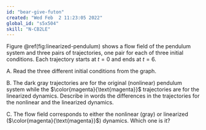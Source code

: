 ```yaml
---
id: "bear-give-futon"
created: "Wed Feb  2 11:23:05 2022"
global_id: "s5x504"
skill: "N-CB2LE"
---
```


Figure \@ref(fig:linearized-pendulum) shows a flow field of the pendulum system and three pairs of trajectories, one pair for each of three initial conditions. Each trajectory starts at $t=0$ and ends at $t=6$. 

A. Read the three different initial conditions from the graph.

B. The dark gray trajectories are for the original (nonlinear) pendulum system while the $\color{magenta}{\text{magenta}}$ trajectories are for the linearized dynamics. Describe in words the differences in the trajectories for the nonlinear and the linearized dynamics.

C. The flow field corresponds to either the nonlinear (gray) or linearized  ($\color{magenta}{\text{magenta}}$) dynamics. Which one is it?


